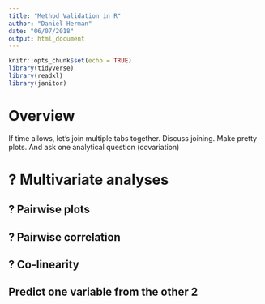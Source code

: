 ```yaml
---
title: "Method Validation in R"
author: "Daniel Herman"
date: "06/07/2018"
output: html_document
---
```


```r
knitr::opts_chunk$set(echo = TRUE)
library(tidyverse)
library(readxl)
library(janitor)
```

# Overview

If time allows, let's join multiple tabs together. Discuss joining. Make pretty plots. And ask one analytical question (covariation)

# ? Multivariate analyses
## ? Pairwise plots
## ? Pairwise correlation
## ? Co-linearity
## Predict one variable from the other 2



